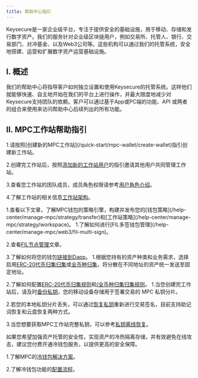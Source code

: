 ---
title: 帮助中心指引
---

 Keysecure是一家企业级平台，专注于提供安全的基础设施，用于移动、存储和发行数字资产。我们的服务针对企业级区块链用户，例如交易所、托管人、银行、交易部门、对冲基金、以及Web3公司等。这些机构可以通过我们的托管系统，安全地搭建、运营和扩展数字资产运营基础设施。

## I. 概述

我们的帮助中心将指导客户如何独立设置和使用Keysecure的托管系统。这样他们就能够快速、自主地开始在我们的平台上进行操作，并最大限度地减少对Keysecure支持团队的依赖。客户可以通过基于App或PC端的功能、API 或两者的组合来使用来访问帮助中心后续列出的所有功能。

## II. MPC工作站帮助指引

<Accordion title="创建并设置您的工作站">
1.请按照[创建新的MPC工作站](/quick-start/mpc-wallet/create-wallet)指引创建新工作站。

2.创建完工作站后，按照[添加新的工作站用户](/help-center/manage-mpc/user-setting/add-user)的指引邀请其他用户共同管理工作站。

3.查看您工作站的团队成员，成员角色权限请参考[用户角色介绍](/help-center/manage-mpc/user-setting/user-role)。

4.了解工作站的相关信息[工作站架构](/help-center/manage-mpc/my-wallet/address-format)。

</Accordion>


<Accordion title="设置您的策略引擎">
1.查看以下文章，了解MPC钱包的策略引擎，构建并发布您的[钱包策略](/help-center/manage-mpc/strategy/transfer)和[工作站策略](/help-center/manage-mpc/strategy/workspace)。

</Accordion>
<Accordion title="使用Web3功能">
1.了解如何进行[FIL多签钱包管理](/help-center/manage-mpc/web3/fil-multi-sign)。

2.查看[FIL节点管理](/help-center/manage-mpc/web3/fil-node)文章。

3.了解如何将您的钱包[链接到Dapp](/help-center/manage-mpc/web3/dapp)。
</Accordion>
<Accordion title="自动归集资产">
1.根据您持有的资产种类和业务需求，选择启用[ERC-20代币归集归集](/help-center/manage-mpc/consolidation/contact/about)或[全币种归集](/help-center/manage-mpc/consolidation/co-signer/about)，将分散在不同地址的资产统一发送至固定地址。

2.了解如何配置[ERC-20代币归集规则](/help-center/manage-mpc/consolidation/contact/rules)和[/全币种归集归集规则](/help-center/manage-mpc/consolidation/co-signer/rules)。
</Accordion>
<Accordion title="管理您的工作站私钥">
1.当您创建完工作站后，请及时[备份私钥](/quick-start/mpc-wallet/private-manage/private-backup)，您的移动设备存储用于签署交易的 MPC 私钥分片。

2.若您的本地私钥分片丢失，可以通过[恢复私钥](/quick-start/mpc-wallet/private-manage/private-recover)重新进行交易签名，目前支持助记词恢复和云盘恢复两种方式。

3.当您想要获取MPC工作站完整私钥，可以参考[私钥离线恢复](/help-center/manage-mpc/my-wallet/off-line-tool)。

</Accordion>

<Accordion title="开启冷钱包服务">

如果您希望加强资产托管的安全性，实现资产的冷热隔离存储，并有效避免在线攻击，建议您付费开通冷钱包服务，以提供更高的安全保障。

1.了解MPC的[冷钱包解决方案](/help-center/manage-mpc/Coldwallet/coldwalletsolution)。

2.了解冷钱包功能的[配置流程](/help-center/manage-mpc/Coldwallet/allsteps)。


</Accordion>